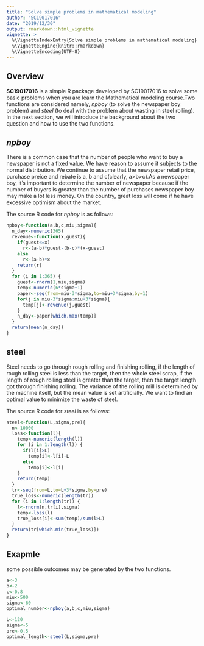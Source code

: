 ---
title: "Solve simple problems in mathematical modeling"
author: "SC19017016"
date: "2019/12/30"
output: rmarkdown::html_vignette
vignette: >
  %\VignetteIndexEntry{Solve simple problems in mathematical modeling}
  %\VignetteEngine{knitr::rmarkdown}
  %\VignetteEncoding{UTF-8}
---

## Overview

__SC19017016__ is a simple R package developed by SC19017016 to solve some basic problems when you are learn the Mathematical modeling course.Two functions are considered namely, _npboy_ (to solve the newspaper boy problem) and _steel_ (to deal with the problem about wasting in steel rolling). In the next section, we will introduce the background about the two question and how to use the two functions.

## _npboy_

There is a common case that the number of people who want to buy a newspaper is not a fixed value. We have reason to assume it subjects to the normal distribution. We continue to assume that the newspaper retail price, purchase preice and rebate is a, b and c(clearly, a>b>c).As a newspaper boy, it's important to determine the number of newspaper because if the number of buyers is greater than the number of purchases newspaper boy may make a lot less money. On the country, great loss will come if he have excessive optimism about the market.

The source R code for _npboy_ is as follows:

```{r}
npboy<-function(a,b,c,miu,sigma){
  n_day<-numeric(365)
  revenue<-function(x,guest){
    if(guest<=x)
      r<-(a-b)*guest-(b-c)*(x-guest)
    else
      r<-(a-b)*x
    return(r)
  }
  for (i in 1:365) {
    guest<-rnorm(1,miu,sigma)
    temp<-numeric(6*sigma+1)
    paper<-seq(from=miu-3*sigma,to=miu+3*sigma,by=1)
    for(j in miu-3*sigma:miu+3*sigma){
      temp[j]<-revenue(j,guest)
    }
    n_day<-paper[which.max(temp)]
  }
  return(mean(n_day))
}

```

## steel

Steel needs to go through rough rolling and finishing rolling, if the length of rough rolling steel is less than the target, then the whole steel scrap, if the length of rough rolling steel is greater than the target, then the target length got through finishing rolling.
The variance of the rolling mill is determined by the machine itself, but the mean value is set artificially. We want to find an optimal value to minimize the waste of steel.

The source R code for _steel_ is as follows:

```{r}
steel<-function(L,sigma,pre){
  n<-10000
  loss<-function(l){
    temp<-numeric(length(l))
    for (i in 1:length(l)) {
      if(l[i]>L)
        temp[i]<-l[i]-L
      else
        temp[i]<-l[i]
    }
    return(temp)
  }
  tr<-seq(from=L,to=L+3*sigma,by=pre)
  true_loss<-numeric(length(tr))
  for (i in 1:length(tr)) {
    l<-rnorm(n,tr[i],sigma)
    temp<-loss(l)
    true_loss[i]<-sum(temp)/sum(l>L)
  }
  return(tr[which.min(true_loss)])
}

```

## Exapmle

some possible outcomes may be generated by the two functions.

```{r}
a<-3
b<-2
c<-0.8
miu<-500
sigma<-60
optimal_number<-npboy(a,b,c,miu,sigma)
```

```{r}
L<-120
sigma<-5
pre<-0.5
optimal_length<-steel(L,sigma,pre)
```